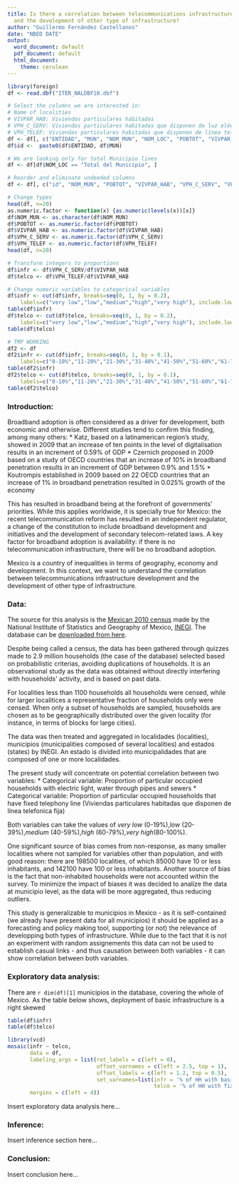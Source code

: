 ```yaml
---
title: Is there a correlation between telecommunications infrastructure development
  and the development of other type of infrastructure?
author: "Guillermo Fernández Castellanos"
date: "NBED DATE"
output:
  word_document: default
  pdf_document: default
  html_document:
    theme: cerulean
---
```


```r
library(foreign)
df <- read.dbf("ITER_NALDBF10.dbf")

# Select the columns we are interested in:
# Name of localities
# VIVPAR_HAB: Viviendas particulares habitadas
# VPH_C_SERV: Viviendas particulares habitadas que disponen de luz eléctrica, agua entubada de la red pública y drenaje
# VPH_TELEF: Viviendas particulares habitadas que disponen de línea telefonica fija
df <- df[, c("ENTIDAD", "MUN", "NOM_MUN", "NOM_LOC", "POBTOT", "VIVPAR_HAB", "VPH_C_SERV", "VPH_TELEF")]
df$id <-  paste0(df$ENTIDAD, df$MUN)

# We are looking only for total Municipio lines
df <- df[df$NOM_LOC == "Total del Municipio", ]

# Reorder and eliminate undeeded columns
df <- df[, c("id", "NOM_MUN", "POBTOT", "VIVPAR_HAB", "VPH_C_SERV", "VPH_TELEF")]

# Change types
head(df, n=20)
as.numeric.factor <- function(x) {as.numeric(levels(x))[x]}
df$NOM_MUN <- as.character(df$NOM_MUN)
df$POBTOT <- as.numeric.factor(df$POBTOT)
df$VIVPAR_HAB <- as.numeric.factor(df$VIVPAR_HAB)
df$VPH_C_SERV <- as.numeric.factor(df$VPH_C_SERV)
df$VPH_TELEF <- as.numeric.factor(df$VPH_TELEF)
head(df, n=20)

# Transform integers to proportions
df$infr <- df$VPH_C_SERV/df$VIVPAR_HAB
df$telco <- df$VPH_TELEF/df$VIVPAR_HAB

# Change numeric variables to categorical variables
df$infr <- cut(df$infr, breaks=seq(0, 1, by = 0.2), 
    labels=c("very low","low","medium","high","very high"), include.lowest=TRUE)
table(df$infr)
df$telco <- cut(df$telco, breaks=seq(0, 1, by = 0.2),
    labels=c("very low","low","medium","high","very high"), include.lowest=TRUE)
table(df$telco)

# TMP WORKING
df2 <- df
df2$infr <- cut(df$infr, breaks=seq(0, 1, by = 0.1), 
    labels=c("0-10%","11-20%","21-30%","31-40%","41-50%","51-60%","61-70%","71-80%","81-90%","91-100%"), include.lowest=TRUE)
table(df2$infr)
df2$telco <- cut(df$telco, breaks=seq(0, 1, by = 0.1),
    labels=c("0-10%","11-20%","21-30%","31-40%","41-50%","51-60%","61-70%","71-80%","81-90%","91-100%"), include.lowest=TRUE)
table(df2$telco)

```

### Introduction:
Broadband adoption is often considered as a driver for development, both economic and otherwise. Different studies tend to confirm this finding, among many others:
* Katz, based on a latinamerican region's study, showed in 2009 that an increase of ten points in the level of digitalisation results in an increment of 0.59% of GDP
* Czernich proposed in 2009 based on a study of OECD countries that an increase of 10% in broadband penetration results in an increment of GDP between 0.9% and 1.5%
* Koutrompis established in 2009 based on 22 OECD countries that an increase of 1% in broadband penetration resulted in 0.025% growth of the economy

This has resulted in broadband being at the forefront of governments' priorities. While this applies worldwide, it is specially true for Mexico: the recent telecommunication reform has resulted in an independent regulator, a change of the constitution to include broadband development and initiatives and the development of secondary telecom-related laws. A key factor for broadband adoption is availability: if there is no telecommunication infrastructure, there will be no broadband adoption. 

Mexico is a country of inequalities in terms of geography, economy and development. In this context, we want to understand the correlation between telecommunications infrastructure development and the development of other type of infrastructure.

### Data:
The source for this analysis is the [Mexican 2010 census](http://www.censo2010.org.mx/) made by the National Institute of Statistics and Geography of Mexico, [INEGI](http://www.inegi.org.mx/). The database can be [downloaded from here](http://www3.inegi.org.mx/sistemas/biblioteca/detalle.aspx?c=27623&s=est&upc=702825002065&pf=pob&f=2&cl=0&tg=0).

Despite being called a census, the data  has been gathered through quizzes made to 2.9 million households (the case of the database) selected based on probabilistic criterias, avoiding duplications of households. It is an observational study as the data was obtained without directly interfering with households' activity, and is based on past data.

For localities less than 1100 households all households were censed, while for larger localitices a representative fraction of households only were censed. When only a subset of households are sampled, households are chosen as to be geographically distributed over the given locality (for instance, in terms of blocks for large cities).

The data was then treated and aggregated in localidades (localities), municipios (municipalities composed of several localities) and estados (states) by INEGI. An estado is divided into municipalidades that are composed of one or more localidades.

The present study will concentrate on potential correlation between two variables:
* Categorical variable: Proportion of particular occupied households with electric light, water through pipes and sewers
* Categorical variable: Proportion of particular occupied households that have fixed telephony line (Viviendas particulares habitadas que disponen de línea telefonica fija)

Both variables can take the values of *very low* (0-19%),*low* (20-39%),*medium* (40-59%),*high* (60-79%),*very high*(80-100%).

One significant source of bias comes from non-response, as many smaller localities where not sampled for variables other than population, and with good reason: there are 198500 localities, of which 85000 have 10 or less inhabitants, and 142100 have 100 or less inhabitants. Another source of bias is the fact that non-inhabited households were not accounted within the survey. To minimize the impact of biases it was decided to analize the data at municipio level, as the data will be more aggregated, thus reducing outliers.

This study is generalizable to municipios in Mexico - as it is self-contained (we already have present data for all municipios) it should be applied as a forecasting and policy making tool, supporting (or not) the relevance of developping both types of infrastructure. While due to the fact that it is not an experiment with random assignements this data can not be used to establish casual links - and thus causation between both variables - it can show correlation between both variables.

### Exploratory data analysis:
There are `r dim(df)[1]` municipios in the database, covering the whole of Mexico. As the table below shows, deployment of basic infrastructure is a right skewed 
 
```r
table(df$infr)
table(df$telco)
```

```r
library(vcd)
mosaic(infr ~ telco,
       data = df,
       labeling_args = list(rot_labels = c(left = 0),
                            offset_varnames = c(left = 2.5, top = 1),
                            offset_labels = c(left = 1.2, top = 0.5),
                            set_varnames=list(infr = '% of HH with basic infrastructure',
                                              telco = '% of HH with fixed telephony line')),
       margins = c(left = 4))
```

Insert exploratory data analysis here...

### Inference:

Insert inference section here...

### Conclusion:

Insert conclusion here...
